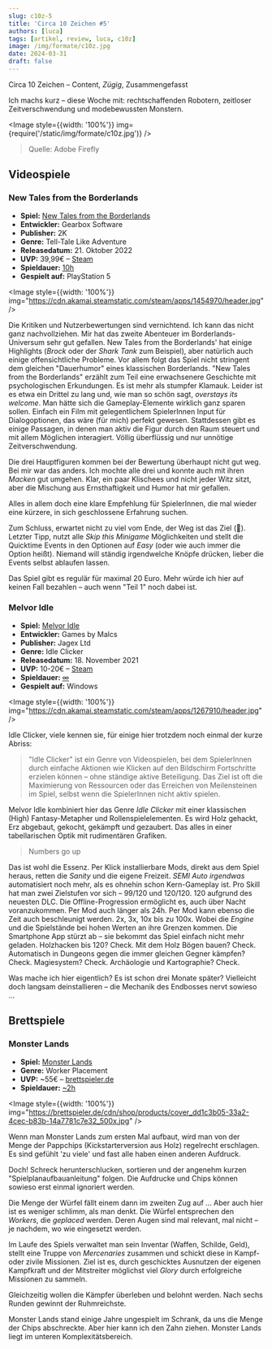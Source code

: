 ```yaml
---
slug: c10z-5
title: 'Circa 10 Zeichen #5'
authors: [luca]
tags: [artikel, review, luca, c10z]
image: /img/formate/c10z.jpg
date: 2024-03-31
draft: false
---
```




Circa 10 Zeichen – Content, _Zügig_, Zusammengefasst

Ich machs kurz – diese Woche mit: rechtschaffenden Robotern, zeitloser Zeitverschwendung und modebewussten Monstern.

<Image style={{width: '100%'}} img={require('/static/img/formate/c10z.jpg')} />

> Quelle: Adobe Firefly

<!--truncate-->

## Videospiele

### New Tales from the Borderlands

- **Spiel:** [New Tales from the Borderlands](https://store.steampowered.com/app/1454970/New_Tales_from_the_Borderlands/)
- **Entwickler:** Gearbox Software
- **Publisher:** 2K
- **Genre:** Tell-Tale Like Adventure
- **Releasedatum:** 21. Oktober 2022
- **UVP:** 39,99€ – [Steam](https://store.steampowered.com/app/1454970/New_Tales_from_the_Borderlands/)
- **Spieldauer:** [10h](https://howlongtobeat.com/game/112461)
- **Gespielt auf:** PlayStation 5

<Image style={{width: '100%'}} img="https://cdn.akamai.steamstatic.com/steam/apps/1454970/header.jpg" />

Die Kritiken und Nutzerbewertungen sind vernichtend. Ich kann das nicht ganz nachvollziehen.
Mir hat das zweite Abenteuer im Borderlands-Universum sehr gut gefallen.
New Tales from the Borderlands' hat einige Highlights (_Brock_ oder der _Shark Tank_ zum Beispiel), aber natürlich auch einige offensichtliche Probleme.
Vor allem folgt das Spiel nicht stringent dem gleichen "Dauerhumor" eines klassischen Borderlands.
"New Tales from the Borderlands" erzählt zum Teil eine erwachsenere Geschichte mit psychologischen Erkundungen. Es ist mehr als stumpfer Klamauk.
Leider ist es etwa ein Drittel zu lang und, wie man so schön sagt, _overstays its welcome_.
Man hätte sich die Gameplay-Elemente wirklich ganz sparen sollen.
Einfach ein Film mit gelegentlichem SpielerInnen Input für Dialogoptionen, das wäre (für mich) perfekt gewesen.
Stattdessen gibt es einige Passagen, in denen man aktiv die Figur durch den Raum steuert und mit allem Möglichen interagiert.
Völlig überflüssig und nur unnötige Zeitverschwendung.

Die drei Hauptfiguren kommen bei der Bewertung überhaupt nicht gut weg. Bei mir war das anders. Ich mochte alle drei und konnte auch mit ihren _Macken_ gut umgehen. Klar, ein paar Klischees und nicht jeder Witz sitzt, aber die Mischung aus Ernsthaftigkeit und Humor hat mir gefallen.

Alles in allem doch eine klare Empfehlung für SpielerInnen, die mal wieder eine kürzere, in sich geschlossene Erfahrung suchen.

Zum Schluss, erwartet nicht zu viel vom Ende, der Weg ist das Ziel (🙈).
Letzter Tipp, nutzt alle _Skip this Minigame_ Möglichkeiten und stellt die Quicktime Events in den Optionen auf _Easy_ (oder wie auch immer die Option heißt). Niemand will ständig irgendwelche Knöpfe drücken, lieber die Events selbst ablaufen lassen.

Das Spiel gibt es regulär für maximal 20 Euro. Mehr würde ich hier auf keinen Fall bezahlen – auch wenn "Teil 1" noch dabei ist.

### Melvor Idle

- **Spiel:** [Melvor Idle](https://store.steampowered.com/app/1267910/Melvor_Idle/)
- **Entwickler:** Games by Malcs
- **Publisher:** Jagex Ltd
- **Genre:** Idle Clicker
- **Releasedatum:** 18. November 2021
- **UVP:** 10-20€ – [Steam](https://store.steampowered.com/app/1267910/Melvor_Idle/)
- **Spieldauer:** [∞](https://howlongtobeat.com/game/86147)
- **Gespielt auf:** Windows

<Image style={{width: '100%'}} img="https://cdn.akamai.steamstatic.com/steam/apps/1267910/header.jpg" />

Idle Clicker, viele kennen sie, für einige hier trotzdem noch einmal der kurze Abriss:

> "Idle Clicker" ist ein Genre von Videospielen, bei dem SpielerInnen durch einfache Aktionen wie Klicken auf den Bildschirm Fortschritte erzielen können – ohne ständige aktive Beteiligung. Das Ziel ist oft die Maximierung von Ressourcen oder das Erreichen von Meilensteinen im Spiel, selbst wenn die SpielerInnen nicht aktiv spielen.

Melvor Idle kombiniert hier das Genre *Idle Clicker* mit einer klassischen (High) Fantasy-Metapher und Rollenspielelementen.
Es wird Holz gehackt, Erz abgebaut, gekocht, gekämpft und gezaubert.
Das alles in einer tabellarischen Optik mit rudimentären Grafiken.

> Numbers go up

Das ist wohl die Essenz. Per Klick installierbare Mods, direkt aus dem Spiel heraus, retten die _Sanity_ und die eigene Freizeit.
_SEMI Auto irgendwas_ automatisiert noch mehr, als es ohnehin schon Kern-Gameplay ist.
Pro Skill hat man zwei Zielstufen vor sich – 99/120 und 120/120.
120 aufgrund des neuesten DLC. Die Offline-Progression ermöglicht es, auch über Nacht voranzukommen.
Per Mod auch länger als 24h.
Per Mod kann ebenso die Zeit auch beschleunigt werden.
2x, 3x, 10x bis zu 100x.
Wobei die _Engine_ und die Spielstände bei hohen Werten an ihre Grenzen kommen.
Die Smartphone App stürzt ab – sie bekommt das Spiel einfach nicht mehr geladen.
Holzhacken bis 120?
Check.
Mit dem Holz Bögen bauen?
Check.
Automatisch in Dungeons gegen die immer gleichen Gegner kämpfen?
Check.
Magiesystem?
Check.
Archäologie und Kartographie?
Check.

Was mache ich hier eigentlich? Es ist schon drei Monate später?
Vielleicht doch langsam deinstallieren – die Mechanik des Endbosses nervt sowieso …


## Brettspiele

### Monster Lands

- **Spiel:** [Monster Lands](https://boardgamegeek.com/boardgame/209001/monster-lands)
- **Genre:** Worker Placement
- **UVP:** ~55€ – [brettspieler.de](https://brettspieler.de/products/monster-lands)
- **Spieldauer:** [~2h](https://boardgamegeek.com/boardgame/209001/monster-lands)

<Image style={{width: '100%'}} img="https://brettspieler.de/cdn/shop/products/cover_dd1c3b05-33a2-4cec-b83b-14a7781c7e32_500x.jpg" />

Wenn man Monster Lands zum ersten Mal aufbaut, wird man von der Menge der Pappchips (Kickstarterversion aus Holz) regelrecht erschlagen.
Es sind gefühlt 'zu viele' und fast alle haben einen anderen Aufdruck.

Doch! Schreck herunterschlucken, sortieren und der angenehm kurzen "Spielplanaufbauanleitung" folgen.
Die Aufdrucke und Chips können sowieso erst einmal ignoriert werden.

Die Menge der Würfel fällt einem dann im zweiten Zug auf …
Aber auch hier ist es weniger schlimm, als man denkt.
Die Würfel entsprechen den _Workers_, die _geplaced_ werden.
Deren Augen sind mal relevant, mal nicht – je nachdem, wo wie eingesetzt werden.

Im Laufe des Spiels verwaltet man sein Inventar (Waffen, Schilde, Geld), stellt eine Truppe von _Mercenaries_ zusammen und schickt diese in Kampf- oder zivile Missionen.
Ziel ist es, durch geschicktes Ausnutzen der eigenen Kampfkraft und der Mitstreiter möglichst viel _Glory_ durch erfolgreiche Missionen zu sammeln.

Gleichzeitig wollen die Kämpfer überleben und belohnt werden.
Nach sechs Runden gewinnt der Ruhmreichste.

Monster Lands stand einige Jahre ungespielt im Schrank, da uns die Menge der Chips abschreckte.
Aber hier kann ich den Zahn ziehen.
Monster Lands liegt im unteren Komplexitätsbereich.

